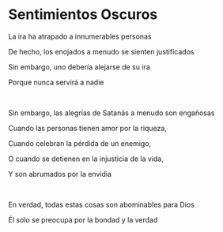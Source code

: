 # Sentimientos Oscuros

La ira ha atrapado a innumerables personas

De hecho, los enojados a menudo se sienten justificados

Sin embargo, uno debería alejarse de su ira

Porque nunca servirá a nadie

<br />

Sin embargo, las alegrías de Satanás a menudo son engañosas

Cuando las personas tienen amor por la riqueza,

Cuando celebran la pérdida de un enemigo,

O cuando se detienen en la injusticia de la vida,

Y son abrumados por la envidia

<p></p>

<br />

En verdad, todas estas cosas son abominables para Dios

Él solo se preocupa por la bondad y la verdad